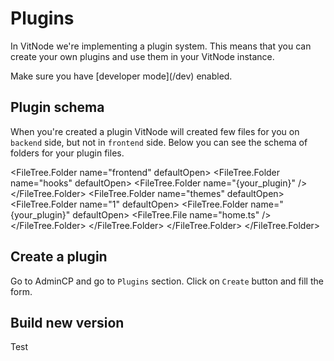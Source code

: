 
# Plugins

In VitNode we're implementing a plugin system. This means that you can create your own plugins and use them in your VitNode instance.

<Callout type="warning" emoji="⚠️">
  Make sure you have [developer mode](/dev) enabled.
</Callout>

## Plugin schema

When you're created a plugin VitNode will created few files for you on `backend` side, but not in `frontend` side. Below you can see the schema of folders for your plugin files.

<FileTree>
  <FileTree.Folder name="backend" defaultOpen>
    <FileTree.Folder name="modules" defaultOpen>
      <FileTree.Folder name="{your_plugin}" defaultOpen>
        <FileTree.File name="{your_plugin}.module.ts" />
      </FileTree.Folder>
    </FileTree.Folder>
  </FileTree.Folder>

  <FileTree.Folder name="frontend" defaultOpen>
    <FileTree.Folder name="hooks" defaultOpen>
      <FileTree.Folder name="{your_plugin}" />
    </FileTree.Folder>
    <FileTree.Folder name="themes" defaultOpen>
      <FileTree.Folder name="1" defaultOpen>
        <FileTree.Folder name="{your_plugin}" defaultOpen>
          <FileTree.File name="home.ts" />
        </FileTree.Folder>
      </FileTree.Folder>
    </FileTree.Folder>
  </FileTree.Folder>
</FileTree>

## Create a plugin

Go to AdminCP and go to `Plugins` section. Click on `Create` button and fill the form.

## Build new version

Test
